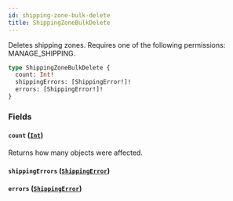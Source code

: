 ```yaml
---
id: shipping-zone-bulk-delete
title: ShippingZoneBulkDelete
---
```


Deletes shipping zones. Requires one of the following permissions: MANAGE_SHIPPING.

```graphql
type ShippingZoneBulkDelete {
  count: Int!
  shippingErrors: [ShippingError!]!
  errors: [ShippingError!]!
}
```

### Fields

#### `count` ([`Int`](../../../developer/api-reference/scalars/int))

Returns how many objects were affected.

#### `shippingErrors` ([`ShippingError`](../../../developer/api-reference/objects/shipping-error))

#### `errors` ([`ShippingError`](../../../developer/api-reference/objects/shipping-error))
